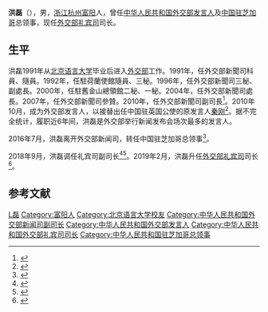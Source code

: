 {{otheruses}}
{{Infobox Officeholder
|image    = Hong Lei.png
|imagesize= 250px
|caption = 
|office1       = {{flagicon|PRC}} [[中华人民共和国外交部礼宾司|中华人民共和国外交部礼宾司]]司长
|term_start1   = 2019年2月
|term_end1     = 
|predecessor1  = [[秦刚|秦刚]]
|successor1    = 
|office2       = {{flagicon|PRC}} [[中華人民共和國駐芝加哥總領事館|中华人民共和国驻芝加哥]]总领事
|term_start2   = 2016年7月22日
|term_end2     = 2018年8月28日
|predecessor2  = [[赵卫平|赵卫平]]
|successor2    = [[刘军_(政治人物)|刘军]]（代理）
|1blankname2   = 
|1namedata2    = 
|office3       = {{flagicon|PRC}} [[中华人民共和国外交部发言人|中华人民共和国外交部发言人]]
|term_start3   = 2010年11月
|term_end3     = 2016年7月21日
|predecessor3  = [[秦刚|秦刚]]
|successor3    = [[耿爽|耿爽]]
|office4       = 
|term_start4   = 
|term_end4     = 
|predecessor4  = 
|successor4    = 
|office5       = 
|term_start5   = 
|term_end5     = 
|predecessor5  = 
|successor5    = 
|name       = 洪磊
|native_name = 
|birthname  = 
|birth_date = {{Birth year and age|1969|8}}
|birth_place= {{CHN}}[[浙江省|浙江省]][[杭州市|杭州市]][[富阳区|富阳区]]
|death_date = <!--  {{Death date and age|}} or {{Death year and age| }} -->
|death_place= 
|residence  = {{CHN}}[[北京市|北京市]]
|party      = {{CPC}}
|occupation = [[政治人物|政治人物]]、[[外交官|外交官]]
|nationality= {{PRC}}
|spouse     = <!--  {{marriage||}}  -->
|children   = 
|relations  = 
|citizenship= 
|religion   = 
|profession = 
|alma_mater = [[北京语言大学|北京语言大学]] 
|website    = 
|signature  = 
|footnotes  =
}}
'''洪磊'''（{{bd|1969年|8月|||catIdx=Hong洪}}），男，[[浙江|浙江]][[杭州|杭州]][[富阳区|富阳]]人，曾任[[中华人民共和国外交部发言人|中华人民共和国外交部发言人]]及[[中華人民共和國駐芝加哥總領事館|中国驻芝加哥]]总领事，现任[[中华人民共和国外交部礼宾司|外交部礼宾司]]司长。

== 生平 ==
洪磊1991年从[[北京语言大学|北京语言大学]]毕业后进入[[中华人民共和国外交部|外交部]]工作。1991年，任外交部新聞司科員、隨員。1992年，任駐荷蘭使館隨員、三秘。1996年，任外交部新聞司三秘、副處長。2000年，任駐舊金山總領館二秘、一秘。2004年，任外交部新聞司處長。2007年，任外交部新聞司參贊。2010年，任外交部新聞司副司長<ref>{{cite web|url=http://www.shm.com.cn/newscenter/2010-11/03/content_3258428.htm|publisher=杭州网|title=外交部新任发言人洪磊正式履新(简历)|date=2010-11-03|access-date=2011-04-19|archive-date=2012-09-20|archive-url=https://web.archive.org/web/20120920005022/http://www.shm.com.cn/newscenter/2010-11/03/content_3258428.htm|dead-url=no}}</ref>。2010年10月，成为外交部发言人，以接替出任中国驻英国公使的原发言人[[秦刚|秦刚]]<ref>{{cite web|url=http://sub-hzrb.hangzhou.com.cn/system/2010/11/03/011032977.shtml|publisher=杭州日报网|title=富阳人洪磊成为外交部新任发言人|date=2010-11-03|deadurl=yes|archiveurl=https://web.archive.org/web/20150505003028/http://sub-hzrb.hangzhou.com.cn/system/2010/11/03/011032977.shtml|archivedate=2015-05-05}}</ref>。据不完全统计，履职近6年间，洪磊是外交部举行新闻发布会场次最多的发言人。

2016年7月，洪磊离开外交部新闻司，转任中国驻芝加哥总领事<ref>{{cite news|url=http://www.thepaper.cn/newsDetail_forward_1502918|title=外交部原发言人洪磊任中国驻芝加哥总领事|accessdate=2016-07-23|publisher=澎湃新闻|archive-date=2018-10-12|archive-url=https://web.archive.org/web/20181012092657/http://www.thepaper.cn/newsDetail_forward_1502918|dead-url=no}}</ref>。

2018年9月，洪磊调任礼宾司副司长<ref>{{Cite web|title=洪磊任外交部礼宾司副司长，6年发言人任内曾屡出金句_人事风向_澎湃新闻-The Paper|url=https://www.thepaper.cn/newsDetail_forward_2454432|work=www.thepaper.cn|accessdate=2019-02-21|archive-date=2020-08-10|archive-url=https://web.archive.org/web/20200810021319/https://www.thepaper.cn/newsDetail_forward_2454432|dead-url=no}}</ref><ref>{{Cite web|title=洪磊总领事离任回国|url=http://www.chinaconsulatechicago.org/chn/xw/t1593521.htm|work=www.chinaconsulatechicago.org|accessdate=2019-02-21|archive-date=2020-08-10|archive-url=https://web.archive.org/web/20200810023415/http://www.chinaconsulatechicago.org/chn/xw/t1593521.htm|dead-url=no}}</ref>。2019年2月，洪磊升任[[中华人民共和国外交部礼宾司|外交部礼宾司]]司长<ref name="报道0223A">{{cite web |author1=徐乾昂 |title=又一位原外交部发言人履新，卸任后他们都去了哪？ |url=https://m.guancha.cn/politics/2019_02_23_491124.shtml |website=观察者网 |accessdate=2019-02-23 |location=上海 |language=zh-cn |archive-date=2019-09-10 |archive-url=https://web.archive.org/web/20190910232851/https://m.guancha.cn/politics/2019_02_23_491124.shtml |dead-url=no }}</ref>。
{{wikiquote}}

== 参考文献 ==
{{Reflist}}

{{中华人民共和国外交部发言人}}
{{中华全国新闻工作者协会第八届理事会}}

{{Authority control}}
{{DEFAULTSORT:Hong洪}}
[[Category:洪姓|L磊]]
[[Category:富阳人|Category:富阳人]]
[[Category:北京语言大学校友|Category:北京语言大学校友]]
[[Category:中华人民共和国外交部新闻司副司长|Category:中华人民共和国外交部新闻司副司长]]
[[Category:中华人民共和国外交部发言人|Category:中华人民共和国外交部发言人]]
[[Category:中华人民共和国外交部礼宾司司长|Category:中华人民共和国外交部礼宾司司长]]
[[Category:中华人民共和国驻芝加哥总领事|Category:中华人民共和国驻芝加哥总领事]]